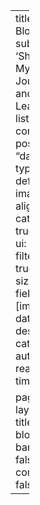 ---
title: "My Blogs"
subtitle: 'Sharing My Journey and Learning'
listing:
  contents: posts
  sort: "date desc"
  type: default
  image-align: left
  categories: true
  sort-ui: true
  filter-ui: true
  page-size: 25
  fields: [image, date, title, description, categories, author, reading-time]

page-layout: full
title-block-banner: false
comments: false
---
